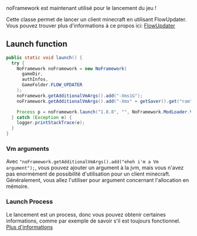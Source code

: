 
<Callout type="information" emoji="❤">
  noFramework est maintenant utilisé pour le lancement du jeu !
</Callout>

Cette classe permet de lancer un client minecraft en utilisant FlowUpdater. Vous pouvez trouver plus d'informations à ce propos ici: [FlowUpdater](../../flow-updater)

## Launch function
```java
public static void launch() {
  try {
    NoFramework noFramework = new NoFramework(
      gameDir,
      authInfos,
      GameFolder.FLOW_UPDATER
    );
    noFramework.getAdditionalVmArgs().add("-Xms1G");
    noFramework.getAdditionalVmArgs().add("-Xmx" + getSaver().get("ram") + "G");

    Process p = noFramework.launch("1.8.8", "", NoFramework.ModLoader.VANILLA);
  } catch (Exception e) {
    logger.printStackTrace(e);
  }
}
```

### Vm arguments

Avec `"noFramework.getAdditionalVmArgs().add("eheh i'm a Vm argument");`, vous pouvez ajouter un argument à la jvm, mais vous n'avez pas enormément de possibilité d'utilisation pour un client minecraft. Généralement, vous allez l'utiliser pour argument concernant l'allocation en mémoire.

### Launch Process
Le lancement est un process, donc vous pouvez obtenir certaines informations, comme par exemple de savoir s'il est toujours fonctionnel. [Plus d'informations](https://docs.oracle.com/javase/8/docs/api/java/lang/Process.html)
